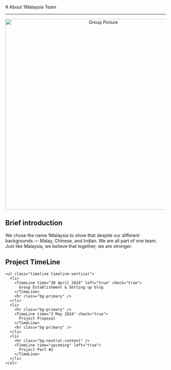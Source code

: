 
<BaseLayout PageID="about">
  <BaseCard title="about">
# About 1Malaysia Team

---
<center>
<img src="/GroupPic.jpg" alt="Group Picture" width="600" class="rounded"/>
</center>
<p>   </p>

## Brief introduction

We chose the name 1Malaysia to show that despite our different backgrounds — Malay, Chinese, and Indian.
We are all part of one team. 
Just like Malaysia, we believe that together, we are stronger.

<p>   </p>

## Project TimeLine
<p>   </p>

    <ul class="timeline timeline-vertical">
      <li>
        <TimeLine time="30 April 2024" left="true" check="true">
          Group Establishment & Setting up blog
        </TimeLine>
        <hr class="bg-primary" />
      </li>
      <li>
        <hr class="bg-primary" />
        <TimeLine time="3 May 2024" check="true">
          Project Proposal
        </TimeLine>
        <hr class="bg-primary" />
      </li>
      <li>
        <hr class="bg-neutral-content" />
        <TimeLine time="upcoming" left="true"> 
          Project Part #2
        </TimeLine>
      </li>
    </ul>
  </BaseCard>
</BaseLayout>